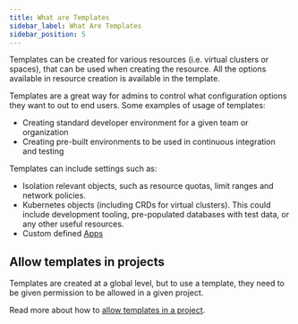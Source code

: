 ```yaml
---
title: What are Templates
sidebar_label: What Are Templates
sidebar_position: 5
---
```



Templates can be created for various resources (i.e. virtual clusters or spaces), that can be used when creating the resource. All the options available in resource creation is available in the template.

Templates are a great way for admins to control what configuration options they want to out to end users. Some examples of usage of templates:
* Creating standard developer environment for a
given team or organization
* Creating pre-built environments to be used in continuous
integration and testing

Templates can include settings such as:

- Isolation relevant objects, such as resource quotas, limit ranges and network policies.
- Kubernetes objects (including CRDs for virtual clusters). This could include development tooling, pre-populated databases with test data, or any other useful resources.
- Custom defined [Apps](what-are-apps.mdx)

## Allow templates in projects

Templates are created at a global level, but to use a template, they need to be given permission to be allowed in a given project.

Read more about how to [allow templates in a project](../administer/projects/allowed/templates).
